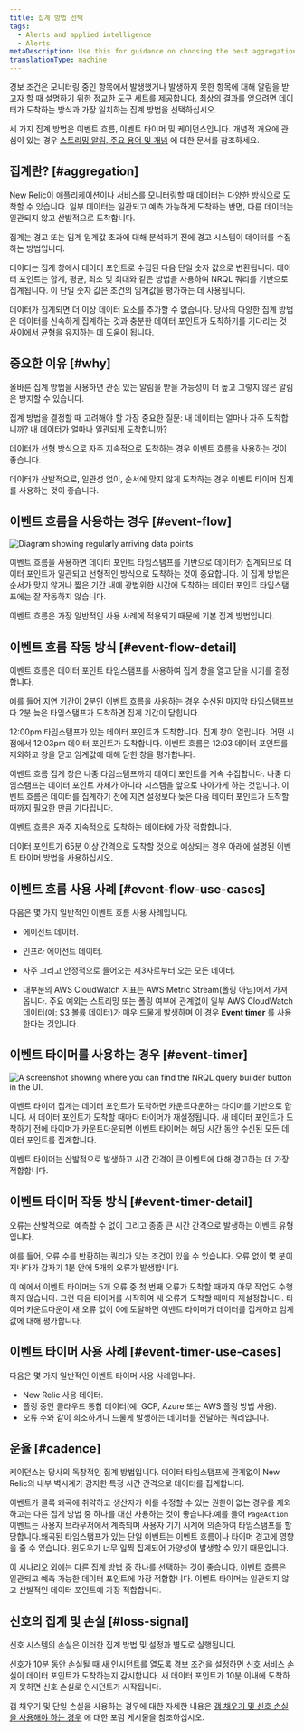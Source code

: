 ```yaml
---
title: 집계 방법 선택
tags:
  - Alerts and applied intelligence
  - Alerts
metaDescription: Use this for guidance on choosing the best aggregation method for your alerting conditions and notification thresholds.
translationType: machine
---
```




경보 조건은 모니터링 중인 항목에서 발생했거나 발생하지 못한 항목에 대해 알림을 받고자 할 때 설명하기 위한 정교한 도구 세트를 제공합니다. 최상의 결과를 얻으려면 데이터가 도착하는 방식과 가장 일치하는 집계 방법을 선택하십시오.

세 가지 집계 방법은 이벤트 흐름, 이벤트 타이머 및 케이던스입니다. 개념적 개요에 관심이 있는 경우 [스트리밍 알림, 주요 용어 및 개념](/docs/alerts-applied-intelligence/new-relic-alerts/alert-conditions/streaming-alerts-key-terms-concepts/) 에 대한 문서를 참조하세요.

## 집계란? [#aggregation]

New Relic이 애플리케이션이나 서비스를 모니터링할 때 데이터는 다양한 방식으로 도착할 수 있습니다. 일부 데이터는 일관되고 예측 가능하게 도착하는 반면, 다른 데이터는 일관되지 않고 산발적으로 도착합니다.

집계는 경고 또는 임계 임계값 초과에 대해 분석하기 전에 경고 시스템이 데이터를 수집하는 방법입니다.

데이터는 집계 창에서 데이터 포인트로 수집된 다음 단일 숫자 값으로 변환됩니다. 데이터 포인트는 합계, 평균, 최소 및 최대와 같은 방법을 사용하여 NRQL 쿼리를 기반으로 집계됩니다. 이 단일 숫자 값은 조건의 임계값을 평가하는 데 사용됩니다.

데이터가 집계되면 더 이상 데이터 요소를 추가할 수 없습니다. 당사의 다양한 집계 방법은 데이터를 신속하게 집계하는 것과 충분한 데이터 포인트가 도착하기를 기다리는 것 사이에서 균형을 유지하는 데 도움이 됩니다.

## 중요한 이유 [#why]

올바른 집계 방법을 사용하면 관심 있는 알림을 받을 가능성이 더 높고 그렇지 않은 알림은 방지할 수 있습니다.

집계 방법을 결정할 때 고려해야 할 가장 중요한 질문: 내 데이터는 얼마나 자주 도착합니까? 내 데이터가 얼마나 일관되게 도착합니까?

데이터가 선형 방식으로 자주 지속적으로 도착하는 경우 이벤트 흐름을 사용하는 것이 좋습니다.

데이터가 산발적으로, 일관성 없이, 순서에 맞지 않게 도착하는 경우 이벤트 타이머 집계를 사용하는 것이 좋습니다.

## 이벤트 흐름을 사용하는 경우 [#event-flow]

<img
  title="Diagram showing regularly arriving data points."
  alt="Diagram showing regularly arriving data points"
  src={accountsTimeSeriesDataPoints}
/>

이벤트 흐름을 사용하면 데이터 포인트 타임스탬프를 기반으로 데이터가 집계되므로 데이터 포인트가 일관되고 선형적인 방식으로 도착하는 것이 중요합니다. 이 집계 방법은 순서가 맞지 않거나 짧은 기간 내에 광범위한 시간에 도착하는 데이터 포인트 타임스탬프에는 잘 작동하지 않습니다.

이벤트 흐름은 가장 일반적인 사용 사례에 적용되기 때문에 기본 집계 방법입니다.

## 이벤트 흐름 작동 방식 [#event-flow-detail]

이벤트 흐름은 데이터 포인트 타임스탬프를 사용하여 집계 창을 열고 닫을 시기를 결정합니다.

예를 들어 지연 기간이 2분인 이벤트 흐름을 사용하는 경우 수신된 마지막 타임스탬프보다 2분 늦은 타임스탬프가 도착하면 집계 기간이 닫힙니다.

12:00pm 타임스탬프가 있는 데이터 포인트가 도착합니다. 집계 창이 열립니다. 어떤 시점에서 12:03pm 데이터 포인트가 도착합니다. 이벤트 흐름은 12:03 데이터 포인트를 제외하고 창을 닫고 임계값에 대해 닫힌 창을 평가합니다.

이벤트 흐름 집계 창은 나중 타임스탬프까지 데이터 포인트를 계속 수집합니다. 나중 타임스탬프는 데이터 포인트 자체가 아니라 시스템을 앞으로 나아가게 하는 것입니다. 이벤트 흐름은 데이터를 집계하기 전에 지연 설정보다 늦은 다음 데이터 포인트가 도착할 때까지 필요한 만큼 기다립니다.

이벤트 흐름은 자주 지속적으로 도착하는 데이터에 가장 적합합니다.

<Callout variant="caution">
  데이터 포인트가 65분 이상 간격으로 도착할 것으로 예상되는 경우 아래에 설명된 이벤트 타이머 방법을 사용하십시오.
</Callout>

## 이벤트 흐름 사용 사례 [#event-flow-use-cases]

다음은 몇 가지 일반적인 이벤트 흐름 사용 사례입니다.

* <InlinePopover type="apm"/>

  에이전트 데이터.

* 인프라 에이전트 데이터.

* 자주 그리고 안정적으로 들어오는 제3자로부터 오는 모든 데이터.

* 대부분의 AWS CloudWatch 지표는 AWS Metric Stream(폴링 아님)에서 가져옵니다. 주요 예외는 스트리밍 또는 폴링 여부에 관계없이 일부 AWS CloudWatch 데이터(예: S3 볼륨 데이터)가 매우 드물게 발생하며 이 경우 **Event timer** 를 사용한다는 것입니다.

## 이벤트 타이머를 사용하는 경우 [#event-timer]

<img
  title="A screenshot showing where you can find the NRQL query builder button in the UI."
  alt="A screenshot showing where you can find the NRQL query builder button in the UI."
  src={accountsSignalConsistency}
/>

이벤트 타이머 집계는 데이터 포인트가 도착하면 카운트다운하는 타이머를 기반으로 합니다. 새 데이터 포인트가 도착할 때마다 타이머가 재설정됩니다. 새 데이터 포인트가 도착하기 전에 타이머가 카운트다운되면 이벤트 타이머는 해당 시간 동안 수신된 모든 데이터 포인트를 집계합니다.

이벤트 타이머는 산발적으로 발생하고 시간 간격이 큰 이벤트에 대해 경고하는 데 가장 적합합니다.

## 이벤트 타이머 작동 방식 [#event-timer-detail]

오류는 산발적으로, 예측할 수 없이 그리고 종종 큰 시간 간격으로 발생하는 이벤트 유형입니다.

예를 들어, 오류 수를 반환하는 쿼리가 있는 조건이 있을 수 있습니다. 오류 없이 몇 분이 지나다가 갑자기 1분 안에 5개의 오류가 발생합니다.

이 예에서 이벤트 타이머는 5개 오류 중 첫 번째 오류가 도착할 때까지 아무 작업도 수행하지 않습니다. 그런 다음 타이머를 시작하여 새 오류가 도착할 때마다 재설정합니다. 타이머 카운트다운이 새 오류 없이 0에 도달하면 이벤트 타이머가 데이터를 집계하고 임계값에 대해 평가합니다.

## 이벤트 타이머 사용 사례 [#event-timer-use-cases]

다음은 몇 가지 일반적인 이벤트 타이머 사용 사례입니다.

* New Relic 사용 데이터.
* 폴링 중인 클라우드 통합 데이터(예: GCP, Azure 또는 AWS 폴링 방법 사용).
* 오류 수와 같이 희소하거나 드물게 발생하는 데이터를 전달하는 쿼리입니다.

## 운율 [#cadence]

케이던스는 당사의 독창적인 집계 방법입니다. 데이터 타임스탬프에 관계없이 New Relic의 내부 벽시계가 감지한 특정 시간 간격으로 데이터를 집계합니다.

이벤트가 클록 왜곡에 취약하고 생산자가 이를 수정할 수 있는 권한이 없는 경우를 제외하고는 다른 집계 방법 중 하나를 대신 사용하는 것이 좋습니다.예를 들어 `PageAction` 이벤트는 사용자 브라우저에서 계측되며 사용자 기기 시계에 의존하여 타임스탬프를 할당합니다.왜곡된 타임스탬프가 있는 단일 이벤트는 이벤트 흐름이나 타이머 경고에 영향을 줄 수 있습니다. 윈도우가 너무 일찍 집계되어 가양성이 발생할 수 있기 때문입니다.

이 시나리오 외에는 다른 집계 방법 중 하나를 선택하는 것이 좋습니다. 이벤트 흐름은 일관되고 예측 가능한 데이터 포인트에 가장 적합합니다. 이벤트 타이머는 일관되지 않고 산발적인 데이터 포인트에 가장 적합합니다.

## 신호의 집계 및 손실 [#loss-signal]

신호 시스템의 손실은 이러한 집계 방법 및 설정과 별도로 실행됩니다.

신호가 10분 동안 손실될 때 새 인시던트를 열도록 경보 조건을 설정하면 신호 서비스 손실이 데이터 포인트가 도착하는지 감시합니다. 새 데이터 포인트가 10분 이내에 도착하지 못하면 신호 손실로 인시던트가 시작됩니다.

갭 채우기 및 단일 손실을 사용하는 경우에 대한 자세한 내용은 [갭 채우기 및 신호 손실을 사용해야 하는 경우](https://discuss.newrelic.com/t/relic-solution-how-can-i-figure-out-when-to-use-gap-filling-and-loss-of-signal/120401) 에 대한 포럼 게시물을 참조하십시오.
